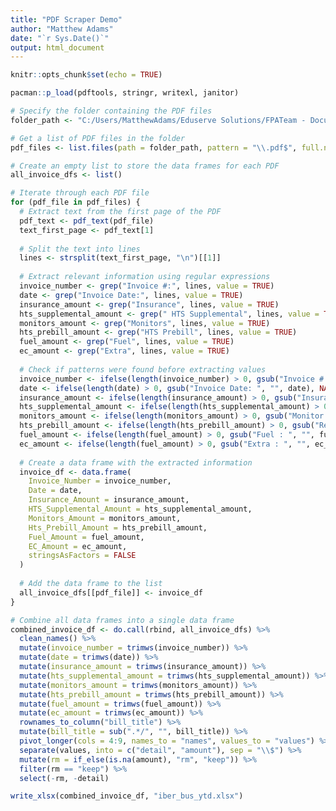 ---
title: "PDF Scraper Demo"
author: "Matthew Adams"
date: "`r Sys.Date()`"
output: html_document
---

```{r setup, include=FALSE}
knitr::opts_chunk$set(echo = TRUE)

pacman::p_load(pdftools, stringr, writexl, janitor)
```

```{r create list}
# Specify the folder containing the PDF files
folder_path <- "C:/Users/MatthewAdams/Eduserve Solutions/FPATeam - Documents/Matthew Adams/CSUSA Projects/PDF Scraper Demo"

# Get a list of PDF files in the folder
pdf_files <- list.files(path = folder_path, pattern = "\\.pdf$", full.names = TRUE)

# Create an empty list to store the data frames for each PDF
all_invoice_dfs <- list()
```

```{r pressure, echo=FALSE}
# Iterate through each PDF file
for (pdf_file in pdf_files) {
  # Extract text from the first page of the PDF
  pdf_text <- pdf_text(pdf_file)
  text_first_page <- pdf_text[1]
  
  # Split the text into lines
  lines <- strsplit(text_first_page, "\n")[[1]]
  
  # Extract relevant information using regular expressions
  invoice_number <- grep("Invoice #:", lines, value = TRUE)
  date <- grep("Invoice Date:", lines, value = TRUE)
  insurance_amount <- grep("Insurance", lines, value = TRUE)
  hts_supplemental_amount <- grep(" HTS Supplemental", lines, value = TRUE)
  monitors_amount <- grep("Monitors", lines, value = TRUE)
  hts_prebill_amount <- grep("HTS Prebill", lines, value = TRUE)
  fuel_amount <- grep("Fuel", lines, value = TRUE)
  ec_amount <- grep("Extra", lines, value = TRUE)
  
  # Check if patterns were found before extracting values
  invoice_number <- ifelse(length(invoice_number) > 0, gsub("Invoice #: ", "", invoice_number), NA)
  date <- ifelse(length(date) > 0, gsub("Invoice Date: ", "", date), NA)
  insurance_amount <- ifelse(length(insurance_amount) > 0, gsub("Insurance: ", "", insurance_amount), NA)
  hts_supplemental_amount <- ifelse(length(hts_supplemental_amount) > 0, gsub("Supplemental: ", "", hts_supplemental_amount), NA)
  monitors_amount <- ifelse(length(monitors_amount) > 0, gsub("Monitor: ", "", monitors_amount), NA)
  hts_prebill_amount <- ifelse(length(hts_prebill_amount) > 0, gsub("Regular: ", "", hts_prebill_amount), NA)
  fuel_amount <- ifelse(length(fuel_amount) > 0, gsub("Fuel : ", "", fuel_amount), NA)
  ec_amount <- ifelse(length(fuel_amount) > 0, gsub("Extra : ", "", ec_amount), NA)
  
  # Create a data frame with the extracted information
  invoice_df <- data.frame(
    Invoice_Number = invoice_number,
    Date = date,
    Insurance_Amount = insurance_amount,
    HTS_Supplemental_Amount = hts_supplemental_amount,
    Monitors_Amount = monitors_amount,
    Hts_Prebill_Amount = hts_prebill_amount,
    Fuel_Amount = fuel_amount,
    EC_Amount = ec_amount,
    stringsAsFactors = FALSE
  )
  
  # Add the data frame to the list
  all_invoice_dfs[[pdf_file]] <- invoice_df
}
```

```{r }
# Combine all data frames into a single data frame
combined_invoice_df <- do.call(rbind, all_invoice_dfs) %>% 
  clean_names() %>% 
  mutate(invoice_number = trimws(invoice_number)) %>% 
  mutate(date = trimws(date)) %>% 
  mutate(insurance_amount = trimws(insurance_amount)) %>% 
  mutate(hts_supplemental_amount = trimws(hts_supplemental_amount)) %>% 
  mutate(monitors_amount = trimws(monitors_amount)) %>% 
  mutate(hts_prebill_amount = trimws(hts_prebill_amount)) %>% 
  mutate(fuel_amount = trimws(fuel_amount)) %>%
  mutate(ec_amount = trimws(ec_amount)) %>%
  rownames_to_column("bill_title") %>% 
  mutate(bill_title = sub(".*/", "", bill_title)) %>% 
  pivot_longer(cols = 4:9, names_to = "names", values_to = "values") %>% 
  separate(values, into = c("detail", "amount"), sep = "\\$") %>% 
  mutate(rm = if_else(is.na(amount), "rm", "keep")) %>% 
  filter(rm == "keep") %>% 
  select(-rm, -detail)
```

```{r }
write_xlsx(combined_invoice_df, "iber_bus_ytd.xlsx")
```

```{r }

```
